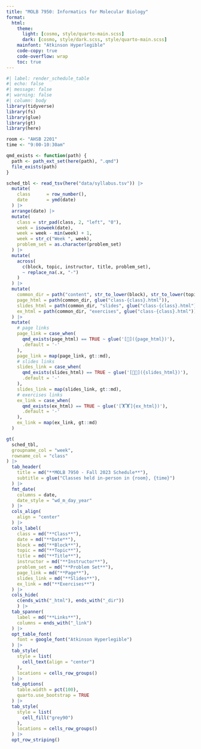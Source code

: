 ```yaml
---
title: "MOLB 7950: Informatics for Molecular Biology"
format:
  html:
    theme:
      light: [cosmo, style/quarto-main.scss]
      dark: [cosmo, style/dark.scss, style/quarto-main.scss]
    mainfont: "Atkinson Hyperlegible"
    code-copy: true
    code-overflow: wrap
    toc: true
---
```


```r
#| label: render_schedule_table
#| echo: false
#| message: false
#| warning: false
#| column: body
library(tidyverse)
library(fs)
library(glue)
library(gt)
library(here)

room <- "AHSB 2201"
time <- "9:00-10:30am"

qmd_exists <- function(path) {
  path <- path_ext_set(here(path), ".qmd")
  file_exists(path)
}

sched_tbl <- read_tsv(here("data/syllabus.tsv")) |>
  mutate(
    class      = row_number(),
    date       = ymd(date)
  ) |>
  arrange(date) |>
  mutate(
    class = str_pad(class, 2, "left", "0"),
    week = isoweek(date),
    week = week - min(week) + 1,
    week = str_c("Week ", week),
    problem_set = as.character(problem_set)
  ) |>
  mutate(
    across(
      c(block, topic, instructor, title, problem_set),
      ~ replace_na(.x, "-")
    )
  ) |>
  mutate(
    common_dir = path("content", str_to_lower(block), str_to_lower(topic)),
    page_html = path(common_dir, glue("class-{class}.html")),
    slides_html = path(common_dir, "slides", glue("class-{class}.html")),
    ex_html = path(common_dir, "exercises", glue("class-{class}.html")),
  ) |>
  mutate(
    # page links
    page_link = case_when(
      qmd_exists(page_html) == TRUE ~ glue('[📄]({page_html})'),
      .default = '-'
    ),
    page_link = map(page_link, gt::md),
    # slides links
    slides_link = case_when(
      qmd_exists(slides_html) == TRUE ~ glue('[🛝🛝]({slides_html})'),
      .default = '-'
    ),
    slides_link = map(slides_link, gt::md),
    # exercises links
    ex_link = case_when(
      qmd_exists(ex_html) == TRUE ~ glue('[🏋🏋️]{ex_html})'),
      .default = '-'
    ),
    ex_link = map(ex_link, gt::md)
  )

gt(
  sched_tbl,
  groupname_col = "week",
  rowname_col = "class"
) |>
  tab_header(
    title = md("**MOLB 7950 - Fall 2023 Schedule**"),
    subtitle = glue("Classes held in-person in {room}, {time}")
  ) |>
  fmt_date(
    columns = date,
    date_style = "wd_m_day_year"
  ) |>
  cols_align(
    align = "center"
  ) |>
  cols_label(
    class = md("**Class**"),
    date = md("**Date**"),
    block = md("**Block**"),
    topic = md("**Topic**"),
    title = md("**Title**"),
    instructor = md("**Instructor**"),
    problem_set = md("**Problem Set**"),
    page_link = md("**Page**"),
    slides_link = md("**Slides**"),
    ex_link = md("**Exercises**")
  ) |>
  cols_hide(
    c(ends_with("_html"), ends_with("_dir"))
    ) |>
  tab_spanner(
    label = md("**Links**"),
    columns = ends_with("_link")
  ) |>
  opt_table_font(
    font = google_font("Atkinson Hyperlegible")
  ) |>
  tab_style(
    style = list(
      cell_text(align = "center")
    ),
    locations = cells_row_groups()
  ) |>
  tab_options(
    table.width = pct(100),
    quarto.use_bootstrap = TRUE
  ) |>
  tab_style(
    style = list(
      cell_fill("grey90")
    ),
    locations = cells_row_groups()
  ) |>
  opt_row_striping()
```
